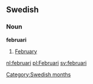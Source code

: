==Swedish==
===Noun===
'''februari'''

#[[February]]
[[Category:Swedish months]]
[[nl:februari]]
[[pl:Februari]]
[[sv:februari]]